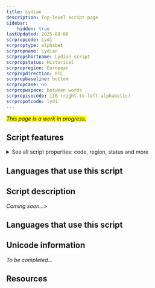 ```yaml
---
title: Lydian
description: Top-level script page
sidebar:
    hidden: true
lastUpdated: 2025-08-08
scrpropcode: Lydi
scrproptype: alphabet
scrpropname: Lydian
scrpropshortname: Lydian script
scrpropstatus: Historical
scrpropregion: European
scrpropdirection: RTL
scrpropbaseline: bottom
scrpropcase: no
scrpropwspace: between words
scrpropisocode: 116 (right-to-left alphabetic)
scrpropotcode: lydi
---
```


<span style='background-color:yellow'>_This page is a work in progress._</span>


## Script features

<details>
<summary> See all script properties: code, region, status and more</summary>
<ScriptInfo />
</details>

## Languages that use this script

<WsList script='Lydi' wsMax='5' />

## Script description

_Coming soon..._>

## Languages that use this script

<WsList script='Lydi' wsMax='5' />

## Unicode information

_To be completed..._

## Resources

<ScriptResources detailSummary='seemore' />


